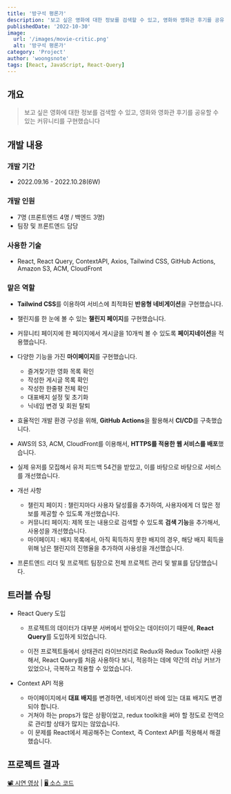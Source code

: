 ```yaml
---
title: '방구석 평론가'
description: '보고 싶은 영화에 대한 정보를 검색할 수 있고, 영화와 영화관 후기를 공유할 수 있는 커뮤니티'
publishedDate: '2022-10-30'
image:
  url: '/images/movie-critic.png'
  alt: '방구석 평론가'
category: 'Project'
author: 'woongsnote'
tags: [React, JavaScript, React-Query]
---
```


## 개요

> 보고 싶은 영화에 대한 정보를 검색할 수 있고, 영화와 영화관 후기를 공유할 수 있는 커뮤니티를 구현했습니다

## 개발 내용

### 개발 기간

- 2022.09.16 - 2022.10.28(6W)

### 개발 인원

- 7명 (프론트엔드 4명 / 백엔드 3명)
- 팀장 및 프론트엔드 담당

### 사용한 기술

- React, React Query, ContextAPI, Axios, Tailwind CSS, GitHub Actions, Amazon S3, ACM, CloudFront

### 맡은 역할

- **Tailwind CSS**를 이용하여 서비스에 최적화된 **반응형 네비게이션**을 구현했습니다.

- 챌린지를 한 눈에 볼 수 있는 **챌린지 페이지**를 구현했습니다.

- 커뮤니티 페이지에 한 페이지에서 게시글을 10개씩 볼 수 있도록 **페이지네이션**을 적용했습니다.

- 다양한 기능을 가진 **마이페이지**를 구현했습니다.

  - 즐겨찾기한 영화 목록 확인
  - 작성한 게시글 목록 확인
  - 작성한 한줄평 전체 확인
  - 대표배지 설정 및 초기화
  - 닉네임 변경 및 회원 탈퇴

- 효율적인 개발 환경 구성을 위해, **GitHub Actions**을 활용해서 **CI/CD**를 구축했습니다.

- AWS의 S3, ACM, CloudFront를 이용해서, **HTTPS를 적용한 웹 서비스를 배포**했습니다.

- 실제 유저를 모집해서 유저 피드백 54건을 받았고, 이를 바탕으로 바탕으로 서비스를 개선했습니다.

- 개선 사항

  - 챌린지 페이지 : 챌린지마다 사용자 달성률을 추가하여, 사용자에게 더 많은 정보를 제공할 수 있도록 개선했습니다.
  - 커뮤니티 페이지: 제목 또는 내용으로 검색할 수 있도록 **검색 기능**을 추가해서, 사용성을 개선했습니다.
  - 마이페이지 : 배지 목록에서, 아직 획득하지 못한 배지의 경우, 해당 배지 획득을 위해 남은 챌린지의 진행율을 추가하여 사용성을 개선했습니다.

- 프론트엔드 리더 및 프로젝트 팀장으로 전체 프로젝트 관리 및 발표를 담당했습니다.

## 트러블 슈팅

- React Query 도입

  - 프로젝트의 데이터가 대부분 서버에서 받아오는 데이터이기 때문에, **React Query**를 도입하게 되었습니다.

  - 이전 프로젝트들에서 상태관리 라이브러리로 Redux와 Redux Toolkit만 사용해서, React Query를 처음 사용하다 보니, 적응하는 데에 약간의 러닝 커브가 있었으나, 극복하고 적용할 수 있었습니다.

- Context API 적용
  - 마이페이지에서 **대표 배지**를 변경하면, 네비게이션 바에 있는 대표 배지도 변경되야 합니다.
  - 거쳐야 하는 props가 많은 상황이었고, redux toolkit을 써야 할 정도로 전역으로 관리할 상태가 많지는 않았습니다.
  - 이 문제를 React에서 제공해주는 Context, 즉 Context API를 적용해서 해결했습니다.

## 프로젝트 결과

[📽️ 시연 영상](https://youtu.be/ilfDHnkgZ_w) | [🖥️ 소스 코드](https://github.com/woongsnote/movie-critic-fe)
